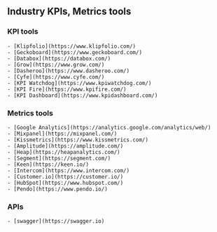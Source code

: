 ## Industry KPIs, Metrics tools


### KPI tools

    - [Klipfolio](https://www.klipfolio.com/)
    - [Geckoboard](https://www.geckoboard.com/)
    - [Databox](https://databox.com/)
    - [Grow](https://www.grow.com/)
    - [Dasheroo](https://www.dasheroo.com/)
    - [Cyfe](https://www.cyfe.com/)
    - [KPI Watchdog](https://www.kpiwatchdog.com/)
    - [KPI Fire](https://www.kpifire.com/)
    - [KPI Dashboard](https://www.kpidashboard.com/)


### Metrics tools

    - [Google Analytics](https://analytics.google.com/analytics/web/)
    - [Mixpanel](https://mixpanel.com/)
    - [Kissmetrics](https://www.kissmetrics.com/)
    - [Amplitude](https://amplitude.com/)
    - [Heap](https://heapanalytics.com/)
    - [Segment](https://segment.com/)
    - [Keen](https://keen.io/)
    - [Intercom](https://www.intercom.com/)
    - [Customer.io](https://customer.io/)
    - [HubSpot](https://www.hubspot.com/)
    - [Pendo](https://www.pendo.io/)

### APIs

    - [swagger](https://swagger.io)





